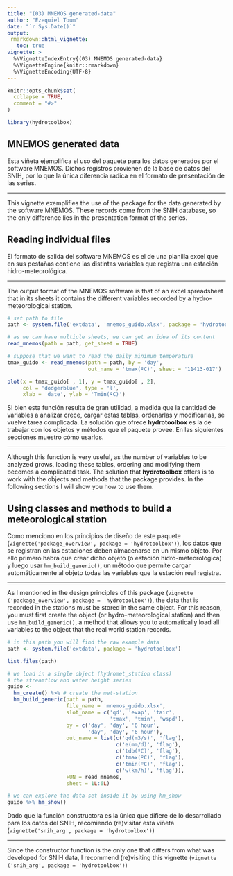 ```yaml
---
title: "(03) MNEMOS generated-data"
author: "Ezequiel Toum"
date: "`r Sys.Date()`"
output: 
 rmarkdown::html_vignette:
   toc: true
vignette: >
  %\VignetteIndexEntry{(03) MNEMOS generated-data}
  %\VignetteEngine{knitr::rmarkdown}
  %\VignetteEncoding{UTF-8}
---
```


```r
knitr::opts_chunk$set(
  collapse = TRUE,
  comment = "#>"
)
```

```r
library(hydrotoolbox)
```

## MNEMOS generated data

Esta viñeta ejemplifica el uso del paquete para los datos generados por el software 
MNEMOS. Dichos registros provienen de la base de datos del SNIH, por lo que la única
diferencia radica en el formato de presentación de las series. 

***

This vignette exemplifies the use of the package for the data generated by the software
MNEMOS. These records come from the SNIH database, so the only difference lies 
in the presentation format of the series.

## Reading individual files

El formato de salida del software MNEMOS es el de una planilla excel que en sus pestañas 
contiene las distintas variables que registra una estación hidro-meteorológica. 

***

The output format of the MNEMOS software is that of an excel spreadsheet that in its sheets
it contains the different variables recorded by a hydro-meteorological station.


```r
# set path to file
path <- system.file('extdata', 'mnemos_guido.xlsx', package = 'hydrotoolbox') 

# as we can have multiple sheets, we can get an idea of its content
read_mnemos(path = path, get_sheet = TRUE)

# suppose that we want to read the daily minimum temperature
tmax_guido <- read_mnemos(path = path, by = 'day',
                          out_name = 'tmax(ºC)', sheet = '11413-017')

plot(x = tmax_guido[ , 1], y = tmax_guido[ , 2],
     col = 'dodgerblue', type = 'l', 
     xlab = 'date', ylab = 'Tmin(ºC)')

```

Si bien esta función resulta de gran utilidad, a medida que la cantidad de variables a analizar
crece, cargar estas tablas, ordenarlas y modificarlas, se vuelve tarea complicada. La solución
que ofrece **hydrotoolbox** es la de trabajar con los objetos y métodos que el paquete provee. 
En las siguientes secciones muestro cómo usarlos. 

***
 
Although this function is very useful, as the number of variables to be analyzed
grows, loading these tables, ordering and modifying them becomes a complicated task. 
The solution that **hydrotoolbox** offers is to work with the objects and methods 
that the package provides. In the following sections I will show you how to use them.


## Using classes and methods to build a meteorological station

Como menciono en los principios de diseño de este paquete (`vignette('package_overview', package = 'hydrotoolbox')`), los datos que se registran en las estaciones deben almacenarse en un mismo
objeto. Por ello primero habrá que crear dicho objeto (o estación hidro-meteorológica) y luego
usar `hm_build_generic()`, un método que permite cargar automáticamente al objeto todas las variables
que la estación real registra. 

***

As I mentioned in the design principles of this package (`vignette ('package_overview', package = 'hydrotoolbox')`), the data that is recorded in the stations must be stored in the same
object. For this reason, you must first create the object (or hydro-meteorological station) and
then use `hm_build_generic()`, a method that allows you to automatically load all variables to the object
that the real world station records.

```r
# in this path you will find the raw example data 
path <- system.file('extdata', package = 'hydrotoolbox')

list.files(path)

# we load in a single object (hydromet_station class)
# the streamflow and water height series
guido <- 
  hm_create() %>% # create the met-station
  hm_build_generic(path = path,
                   file_name = 'mnemos_guido.xlsx',
                   slot_name = c('qd', 'evap', 'tair',
                                 'tmax', 'tmin', 'wspd'),
                   by = c('day', 'day', '6 hour', 
                          'day', 'day', '6 hour'), 
                   out_name = list(c('qd(m3/s)', 'flag'),
                                   c('e(mm/d)', 'flag'),
                                   c('tdb(ºC)', 'flag'),
                                   c('tmax(ºC)', 'flag'),
                                   c('tmin(ºC)', 'flag'),
                                   c('w(km/h)', 'flag')), 
                   FUN = read_mnemos, 
                   sheet = 1L:6L) 

# we can explore the data-set inside it by using hm_show
guido %>% hm_show()
```

Dado que la función constructora es la única que difiere de lo desarrollado para 
los datos del SNIH, recomiendo (re)visitar esta viñeta (`vignette('snih_arg', package = 'hydrotoolbox')`)

***

Since the constructor function is the only one that differs from what was developed for
SNIH data, I recommend (re)visiting this vignette (`vignette ('snih_arg', package = 'hydrotoolbox')`)

